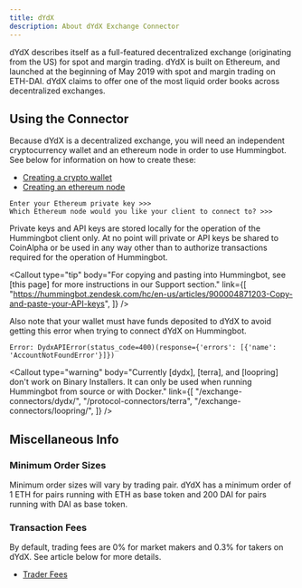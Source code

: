 ```yaml
---
title: dYdX
description: About dYdX Exchange Connector
---
```



dYdX describes itself as a full-featured decentralized exchange (originating from the US) for spot and margin trading. dYdX is built on Ethereum, and launched at the beginning of May 2019 with spot and margin trading on ETH-DAI. dYdX claims to offer one of the most liquid order books across decentralized exchanges.

## Using the Connector

Because dYdX is a decentralized exchange, you will need an independent cryptocurrency wallet and an ethereum node in order to use Hummingbot. See below for information on how to create these:

- [Creating a crypto wallet](/operation/adv-command-ref/#setup-ethereum-wallet)
- [Creating an ethereum node](/operation/adv-command-ref/#setup-ethereum-nodes)

```
Enter your Ethereum private key >>>
Which Ethereum node would you like your client to connect to? >>>
```

Private keys and API keys are stored locally for the operation of the Hummingbot client only. At no point will private or API keys be shared to CoinAlpha or be used in any way other than to authorize transactions required for the operation of Hummingbot.

<Callout
  type="tip"
  body="For copying and pasting into Hummingbot, see [this page] for more instructions in our Support section."
  link={[
    "https://hummingbot.zendesk.com/hc/en-us/articles/900004871203-Copy-and-paste-your-API-keys",
  ]}
/>

Also note that your wallet must have funds deposited to dYdX to avoid getting this error when trying to connect dYdX on Hummingbot.

```
Error: DydxAPIError(status_code=400)(response={'errors': [{'name': 'AccountNotFoundError'}]})
```

<Callout
  type="warning"
  body="Currently [dydx], [terra], and [loopring] don't work on Binary Installers. It can only be used when running Hummingbot from source or with Docker."
  link={[
    "/exchange-connectors/dydx/",
    "/protocol-connectors/terra",
    "/exchange-connectors/loopring/",
  ]}
/>

## Miscellaneous Info

### Minimum Order Sizes

Minimum order sizes will vary by trading pair. dYdX has a minimum order of 1 ETH for pairs running with ETH as base token and 200 DAI for pairs running with DAI as base token.

### Transaction Fees

By default, trading fees are 0% for market makers and 0.3% for takers on dYdX. See article below for more details.

- [Trader Fees](https://help.dydx.exchange/en/articles/4800191-are-there-fees-to-using-dydx)
